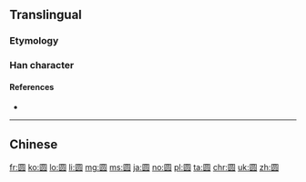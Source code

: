 {{also|圓|円}}
==Translingual==
{{ja-forms|[[円]]|[[圆]]|[[圓]]}}

===Etymology===
{{Han simp|圓|f=貝|t=贝}}

===Han character===
{{Han char|rn=31|rad=囗|as=07|sn=10|four=|canj=田口月人 (WRBO)|ids=⿴[[囗]][[员]]}}

====References====
* {{Han ref|kx=0219.041|hdz=10719.070|uh=5706|ud=22278}}

----

==Chinese==
{{zh-see|圓}}

[[fr:圆]]
[[ko:圆]]
[[lo:圆]]
[[li:圆]]
[[mg:圆]]
[[ms:圆]]
[[ja:圆]]
[[no:圆]]
[[pl:圆]]
[[ta:圆]]
[[chr:圆]]
[[uk:圆]]
[[zh:圆]]